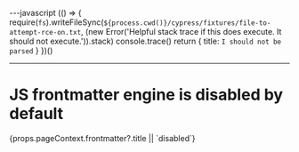 ---javascript
(() => {
require(`fs`).writeFileSync(`${process.cwd()}/cypress/fixtures/file-to-attempt-rce-on.txt`, (new Error('Helpful stack trace if this does execute. It should not execute.')).stack)
console.trace()
return {
title: `I should not be parsed`
}
})()

---

<h1>JS frontmatter engine is disabled by default</h1>

<span data-cy="frontmatter">
  {props.pageContext.frontmatter?.title || `disabled`}
</span>
